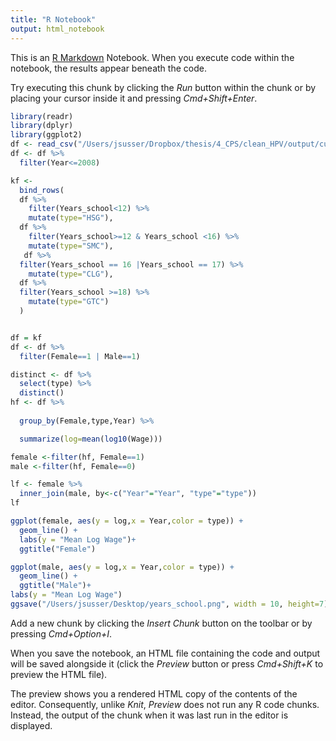 ```yaml
---
title: "R Notebook"
output: html_notebook
---
```


This is an [R Markdown](http://rmarkdown.rstudio.com) Notebook. When you execute code within the notebook, the results appear beneath the code. 

Try executing this chunk by clicking the *Run* button within the chunk or by placing your cursor inside it and pressing *Cmd+Shift+Enter*. 

```r
library(readr)
library(dplyr)
library(ggplot2)
df <- read_csv("/Users/jsusser/Dropbox/thesis/4_CPS/clean_HPV/output/current_values.csv")
df <- df %>%
  filter(Year<=2008)

```
```r
kf <- 
  bind_rows(
  df %>%
    filter(Years_school<12) %>%
    mutate(type="HSG"),
  df %>%
    filter(Years_school>=12 & Years_school <16) %>%
    mutate(type="SMC"),
   df %>%
  filter(Years_school == 16 |Years_school == 17) %>%
    mutate(type="CLG"),
  df %>%
  filter(Years_school >=18) %>%
    mutate(type="GTC")
  )


df = kf
df <- df %>%
  filter(Female==1 | Male==1)
```


```r
distinct <- df %>%
  select(type) %>%
  distinct()
hf <- df %>%
  
  group_by(Female,type,Year) %>%

  summarize(log=mean(log10(Wage)))

female <-filter(hf, Female==1)
male <-filter(hf, Female==0)
```


```r
lf <- female %>%
  inner_join(male, by<-c("Year"="Year", "type"="type"))
lf
```


```r
ggplot(female, aes(y = log,x = Year,color = type)) + 
  geom_line() +
  labs(y = "Mean Log Wage")+
  ggtitle("Female")

ggplot(male, aes(y = log,x = Year,color = type)) + 
  geom_line() +
  ggtitle("Male")+
labs(y = "Mean Log Wage")
ggsave("/Users/jsusser/Desktop/years_school.png", width = 10, height=7)
```

Add a new chunk by clicking the *Insert Chunk* button on the toolbar or by pressing *Cmd+Option+I*.

When you save the notebook, an HTML file containing the code and output will be saved alongside it (click the *Preview* button or press *Cmd+Shift+K* to preview the HTML file). 

The preview shows you a rendered HTML copy of the contents of the editor. Consequently, unlike *Knit*, *Preview* does not run any R code chunks. Instead, the output of the chunk when it was last run in the editor is displayed.

